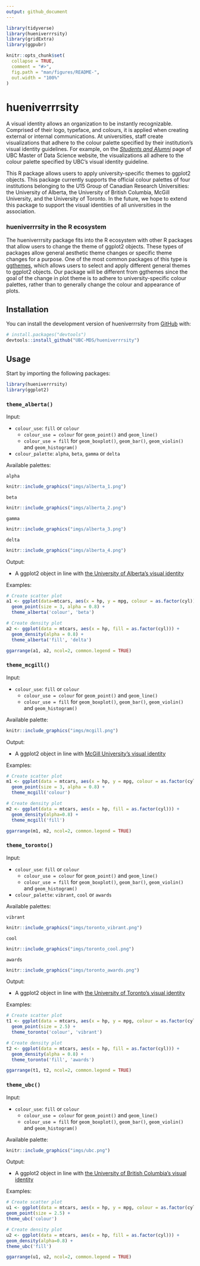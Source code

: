 ```yaml
---
output: github_document
---
```


<!-- README.md is generated from README.Rmd. Please edit that file -->

```r
library(tidyverse)
library(hueniverrrsity)
library(gridExtra)
library(ggpubr)

knitr::opts_chunk$set(
  collapse = TRUE,
  comment = "#>",
  fig.path = "man/figures/README-",
  out.width = "100%"
)
```

# hueniverrrsity

<!-- badges: start -->
<!-- badges: end -->

A visual identity allows an organization to be instantly recognizable. Comprised of their logo, typeface, and colours, it is applied when creating external or internal communications. At universities, staff create visualizations that adhere to the colour palette specified by their institution's visual identity guidelines. For example, on the [*Students and Alumni*](https://masterdatascience.ubc.ca/why-ubc/students-alumni) page of UBC Master of Data Science website, the visualizations all adhere to the colour palette specified by UBC's visual identity guideline. 

This R package allows users to apply university-specific themes to ggplot2 objects. This package currently supports the official colour palettes of four institutions belonging to the U15 Group of Canadian Research Universities: the University of Alberta, the University of British Columbia, McGill University, and the University of Toronto. In the future, we hope to extend this package to support the visual identities of all universities in the association.

### hueniverrrsity in the R ecosystem

The hueniverrrsity package fits into the R ecosystem with other R packages that allow users to change the theme of ggplot2 objects. These types of packages allow general aesthetic theme changes or specific theme changes for a purpose. One of the most common packages of this type is [ggthemes](https://cran.r-project.org/web/packages/ggthemes/index.html), which allows users to select and apply different general themes to ggplot2 objects. Our package will be different from ggthemes since the goal of the change in plot theme is to adhere to university-specific colour palettes, rather than to generally change the colour and appearance of plots.

## Installation

You can install the development version of hueniverrrsity from [GitHub](https://github.com/) with:

``` r
# install.packages("devtools")
devtools::install_github("UBC-MDS/hueniverrrsity")
```

## Usage
Start by importing the following packages:

``` r
library(hueniverrrsity)
library(ggplot2)
```

### `theme_alberta()`

Input:

- `colour_use`: `fill` or `colour`
    - `colour_use = colour` for `geom_point()` and `geom_line()`
    - `colour_use = fill` for `geom_boxplot()`, `geom_bar()`, `geom_violin()` and `geom_histogram()`
    
- `colour_palette`: `alpha`, `beta`, `gamma` or `delta`


Available palettes:

`alpha` <br/>
``` r
knitr::include_graphics("imgs/alberta_1.png")
```

`beta` <br/>
``` r
knitr::include_graphics("imgs/alberta_2.png")
```

`gamma` <br/>
``` r
knitr::include_graphics("imgs/alberta_3.png")
```

`delta` <br/>
``` r
knitr::include_graphics("imgs/alberta_4.png")
```


Output: 

- A ggplot2 object in line with [the University of Alberta's visual identity](https://www.ualberta.ca/toolkit/visual-identity/our-colours)

Examples:

``` r
# Create scatter plot
a1 <- ggplot(data=mtcars, aes(x = hp, y = mpg, colour = as.factor(cyl))) +
  geom_point(size = 3, alpha = 0.8) +
  theme_alberta('colour', 'beta')

# Create density plot
a2 <- ggplot(data = mtcars, aes(x = hp, fill = as.factor(cyl))) +
  geom_density(alpha = 0.8) +
  theme_alberta('fill', 'delta')

ggarrange(a1, a2, ncol=2, common.legend = TRUE)
```

### `theme_mcgill()`

Input:

- `colour_use`: `fill` or `colour`
    - `colour_use = colour` for `geom_point()` and `geom_line()`
    - `colour_use = fill` for `geom_boxplot()`, `geom_bar()`, `geom_violin()` and `geom_histogram()`
    
Available palette:

``` r
knitr::include_graphics("imgs/mcgill.png")
```

Output: 

- A ggplot2 object in line with [McGill University's visual identity](https://mcgill.ca/visual-identity/visual-identity-guide#mcgilllogo)

Examples:

``` r
# Create scatter plot
m1 <- ggplot(data = mtcars, aes(x = hp, y = mpg, colour = as.factor(cyl))) +
  geom_point(size = 3, alpha = 0.8) +
  theme_mcgill('colour')

# Create density plot
m2 <- ggplot(data = mtcars, aes(x = hp, fill = as.factor(cyl))) +
  geom_density(alpha=0.8) +
  theme_mcgill('fill')

ggarrange(m1, m2, ncol=2, common.legend = TRUE)
```

### `theme_toronto()`

Input:

- `colour_use`: `fill` or `colour`
    - `colour_use = colour` for `geom_point()` and `geom_line()`
    - `colour_use = fill` for `geom_boxplot()`, `geom_bar()`, `geom_violin()` and `geom_histogram()`
    
- `colour_palette`: `vibrant`, `cool` or `awards`

Available palettes:

`vibrant` <br/>
``` r
knitr::include_graphics("imgs/toronto_vibrant.png")
```

`cool` <br/> 
``` r
knitr::include_graphics("imgs/toronto_cool.png")
```

`awards` <br/>
``` r
knitr::include_graphics("imgs/toronto_awards.png")
```

Output: 

- A ggplot2 object in line with [the University of Toronto's visual identity](https://www.utm.utoronto.ca/communications/sites/files/communications/public/shared/UofT%20Style%20Guide%20%2B%20Boundless%20Guide%20Feb%202012.pdf)

Examples:

``` r
# Create scatter plot
t1 <- ggplot(data = mtcars, aes(x = hp, y = mpg, colour = as.factor(cyl))) +
  geom_point(size = 2.5) +
  theme_toronto('colour', 'vibrant')

# Create density plot
t2 <- ggplot(data = mtcars, aes(x = hp, fill = as.factor(cyl))) +
  geom_density(alpha = 0.8) +
  theme_toronto('fill', 'awards')

ggarrange(t1, t2, ncol=2, common.legend = TRUE)
```

### `theme_ubc()`

Input:

- `colour_use`: `fill` or `colour`
    - `colour_use = colour` for `geom_point()` and `geom_line()`
    - `colour_use = fill` for `geom_boxplot()`, `geom_bar()`, `geom_violin()` and `geom_histogram()`

Available palette:

``` r
knitr::include_graphics("imgs/ubc.png")
```

Output: 

- A ggplot2 object in line with [the University of British Columbia's visual identity](https://brand.ubc.ca/guidelines/downloads/ubc-colour-and-fonts/)

Examples:

``` r
# Create scatter plot
u1 <- ggplot(data = mtcars, aes(x = hp, y = mpg, colour = as.factor(cyl))) +
geom_point(size = 2.5) +
theme_ubc('colour')

# Create density plot
u2 <- ggplot(data = mtcars, aes(x = hp, fill = as.factor(cyl))) +
geom_density(alpha=0.8) +
theme_ubc('fill')

ggarrange(u1, u2, ncol=2, common.legend = TRUE)
```

